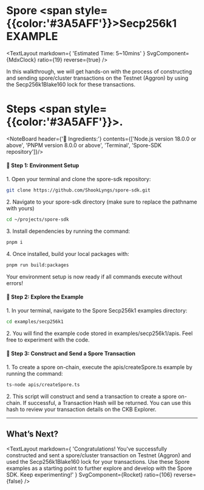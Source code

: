 
# Spore <span style={{color:'#3A5AFF'}}>Secp256k1</span> EXAMPLE

<MarginContainer bottom={32} />

<TextLayout
    markdown={
        'Estimated Time: 5~10mins'
    }
    SvgComponent={MdxClock}
    ratio={19}
    reverse={true}
/>

<MarginContainer bottom={32} />

In this walkthrough, we will get hands-on with the process of constructing and sending spore/cluster transactions on the Testnet (Aggron) by using the Secp256k1Blake160 lock for these transactions.

<MarginContainer bottom={48} />

# Steps <span style={{color:'#3A5AFF'}}>.</span>

<MarginContainer bottom={48} />

<NoteBoard header={'🍡 Ingredients:'} contents={['Node.js version 18.0.0 or above', 'PNPM version 8.0.0 or above', 'Terminal', 'Spore-SDK repository']}/>

<MarginContainer bottom={48} />

#### 🍄 Step 1: Environment Setup

<MarginContainer bottom={40} />

1\. Open your terminal and clone the spore-sdk repository:

<MarginContainer bottom={16} />

```bash
git clone https://github.com/ShookLyngs/spore-sdk.git
```

<MarginContainer bottom={32} />

2\. Navigate to your spore-sdk directory (make sure to replace the pathname with yours)

<MarginContainer bottom={16} />

```bash
cd ~/projects/spore-sdk
```

<MarginContainer bottom={32} />

3\. Install dependencies by running the command:

<MarginContainer bottom={16} />

```bash
pnpm i
```

<MarginContainer bottom={32} />

4\. Once installed, build your local packages with:

<MarginContainer bottom={16} />

```bash
pnpm run build:packages
```

<MarginContainer bottom={16} />

Your environment setup is now ready if all commands execute without errors!

<MarginContainer bottom={48} />

#### 🍄 Step 2: Explore the Example

<MarginContainer bottom={32} />

1\. In your terminal, navigate to the Spore Secp256k1 examples directory:

<MarginContainer bottom={16} />

```bash
cd examples/secp256k1
```

<MarginContainer bottom={32} />

2\. You will find the example code stored in examples/secp256k1/apis. Feel free to experiment with the code.
<MarginContainer bottom={32} />

#### 🍄 Step 3: Construct and Send a Spore Transaction

<MarginContainer bottom={32} />

1\. To create a spore on-chain, execute the apis/createSpore.ts example by running the command:

<MarginContainer bottom={16} />

```bash
ts-node apis/createSpore.ts
```

<MarginContainer bottom={32} />

2\. This script will construct and send a transaction to create a spore on-chain. If successful, a Transaction Hash will be returned. You can use this hash to review your transaction details on the CKB Explorer.

<MarginContainer bottom={92} />

<hr/>

<MarginContainer bottom={108} />

## What’s Next?

<MarginContainer bottom={48} />

<TextLayout
    markdown={
        'Congratulations! You\'ve successfully constructed and sent a spore/cluster transaction on Testnet (Aggron) and used the Secp256k1Blake160 lock for your transactions. Use these Spore examples as a starting point to further explore and develop with the Spore SDK. Keep experimenting!'
    }
    SvgComponent={Rocket}
    ratio={106}
    reverse={false}
/>
<MarginContainer bottom={16} />

<ContentBoard />